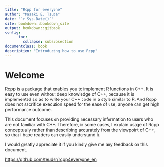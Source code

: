 ```yaml
--- 
title: "Rcpp for everyone"
author: "Masaki E. Tsuda"
date: "`r Sys.Date()`"
site: bookdown::bookdown_site
output: bookdown::gitbook
config:
      toc:
        collapse: subsubsection
documentclass: book
description: "Introducing how to use Rcpp"
---
```



# Welcome{-}

Rcpp is a package that enables you to implement R functions in C++. It is easy to use even without deep knowledge of C++, because it is implemented so as to write your C++ code in a style similar to R. And Rcpp does not sacrifice execution speed for the ease of use, anyone can get high performance outcome.

This document focuses on providing necessary information to users who are not familiar with C++. Therefore, in some cases, I explain usage of Rcpp conceptually rather than describing accurately from the viewpoint of C++, so that I hope readers can easily understand it.

I would greatly appreciate it if you kindly give me any feedback on this document.

[https://github.com/teuder/rcpp4everyone_en](https://github.com/teuder/rcpp4everyone_en)

